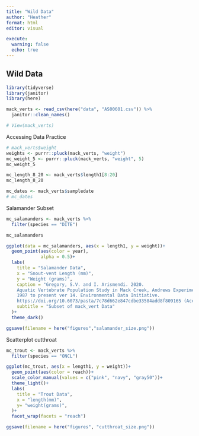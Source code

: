 ```yaml
---
title: "Wild Data"
author: "Heather"
format: html
editor: visual

execute: 
  warning: false
  echo: true
---
```


## Wild Data

```r
library(tidyverse)
library(janitor)
library(here)

```

```r
mack_verts <- read_csv(here("data", "AS00601.csv")) %>% 
  janitor::clean_names()

# View(mack_verts)
```

Accessing Data Practice

```r
# mack_verts$weight
weights <- purrr::pluck(mack_verts, "weight")
mc_weight_5 <- purrr::pluck(mack_verts, "weight", 5)
mc_weight_5

mc_length_8_20 <- mack_verts$length1[8:20]
mc_length_8_20

mc_dates <- mack_verts$sampledate
# mc_dates
```

Salamander Subset

```r

mc_salamanders <- mack_verts %>% 
  filter(species == "DITE")

mc_salamanders

```

```r
ggplot(data = mc_salamanders, aes(x = length1, y = weight))+
  geom_point(aes(color = year),
             alpha = 0.5)+
  labs(
    title = "Salamander Data",
    x = "Snout-vent Length (mm)",
    y = "Weight (grams)",
    caption = "Gregory, S.V. and I. Arismendi. 2020. 
    Aquatic Vertebrate Population Study in Mack Creek, Andrews Experimental Forest, 
    1987 to present ver 14. Environmental Data Initiative. 
    https://doi.org/10.6073/pasta/7c78d662e847cdbe33584add8f809165 (Accessed 2023-08-15).",
    subtitle = "Subset of mack_vert Data"
  )+
  theme_dark()
```

```r
ggsave(filename = here("figures","salamander_size.png"))
```

Scatterplot cutthroat

```r
mc_trout <- mack_verts %>% 
  filter(species == "ONCL")

ggplot(mc_trout, aes(x = length1, y = weight))+
  geom_point(aes(color = reach))+
  scale_color_manual(values = c("pink", "navy", "gray50"))+
  theme_light()+
  labs(
    title = "Trout Data",
    x = "length(mm)",
    y= "weight(grams)",
  )+
  facet_wrap(facets = "reach")
```

```r
ggsave(filename = here("figures", "cutthroat_size.png"))
```
